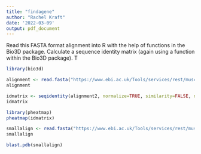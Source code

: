 ```yaml
---
title: "findagene"
author: "Rachel Kraft"
date: '2022-03-09'
output: pdf_document
---
```


Read this FASTA format alignment into R with the help of functions in the Bio3D package. Calculate a
sequence identity matrix (again using a function within the Bio3D package). T

```r
library(bio3d)
```


```r
alignment <- read.fasta("https://www.ebi.ac.uk/Tools/services/rest/muscle/result/muscle-I20220309-011541-0230-74212060-p1m/aln-fasta")
alignment
```


```r
idmatrix <- seqidentity(alignment2, normalize=TRUE, similarity=FALSE, ncore=1, nseg.scale=1)
idmatrix
```

```r
library(pheatmap)
pheatmap(idmatrix)
```

```r
smallalign <- read.fasta("https://www.ebi.ac.uk/Tools/services/rest/muscle/result/muscle-I20220310-220725-0235-23848655-p1m/aln-fasta")
smallalign
```

```r
blast.pdb(smallalign)
```





